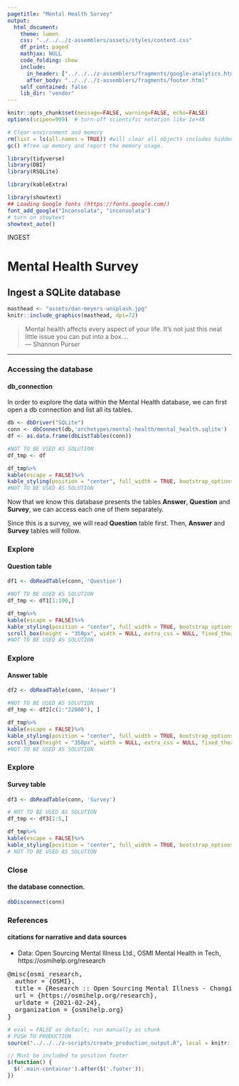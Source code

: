 ```yaml
---
pagetitle: "Mental Health Survey"
output: 
  html_document:
    theme: lumen
    css: "../../../z-assemblers/assets/styles/content.css"
    df_print: paged
    mathjax: NULL
    code_folding: show
    include:
      in_header: ["../../../z-assemblers/fragments/google-analytics.html", "../../../z-assemblers/fragments/header.html"]
      after_body: "../../../z-assemblers/fragments/footer.html"
    self_contained: false
    lib_dir: "vendor"
---
```


```r

knitr::opts_chunk$set(message=FALSE, warning=FALSE, echo=FALSE)
options(scipen=999)  # turn-off scientific notation like 1e+48

# Clear environment and memory
rm(list = ls(all.names = TRUE)) #will clear all objects includes hidden objects.
gc() #free up memory and report the memory usage.

library(tidyverse)
library(DBI)
library(RSQLite)

library(kableExtra)

library(showtext)
## Loading Google fonts (https://fonts.google.com/)
font_add_google("Inconsolata", "inconsolata")
# turn on showtext
showtext_auto()

```


<div class="activity">
INGEST  
</div>

# Mental Health Survey
## Ingest a SQLite database

```r

masthead <- "assets/dan-meyers-unsplash.jpg"
knitr::include_graphics(masthead, dpi=72)

```

> Mental health affects every aspect of your life. It's not just this neat little issue you can put into a box....\
--- Shannon Purser\

***


### Accessing the database
#### db_connection

In order to explore the data within the Mental Health database, we can first open a db connection and list all its tables. 

```r

db <- dbDriver("SQLite")
conn <- dbConnect(db,'archetypes/mental-health/mental_health.sqlite')
df <- as.data.frame(dbListTables(conn))

```


```r
#NOT TO BE USED AS SOLUTION
df_tmp <- df

df_tmp%>%
kable(escape = FALSE)%>%
kable_styling(position = "center", full_width = TRUE, bootstrap_options = c("striped", "hover"))
#NOT TO BE USED AS SOLUTION 

```

Now that we know this database presents the tables __Answer__, __Question__ and __Survey__, we can access each one of them separately.

Since this is a survey, we will read __Question__ table first. Then, __Answer__ and __Survey__ tables will follow.

### Explore
#### Question table

```r

df1 <- dbReadTable(conn, 'Question')

```

```r

#NOT TO BE USED AS SOLUTION
df_tmp <- df1[1:100,]

df_tmp%>%
kable(escape = FALSE)%>%
kable_styling(position = "center", full_width = TRUE, bootstrap_options = c("striped", "hover"))%>%
scroll_box(height = "350px", width = NULL, extra_css = NULL, fixed_thead = TRUE)
#NOT TO BE USED AS SOLUTION 

```


### Explore
#### Answer table


```r

df2 <- dbReadTable(conn, 'Answer')

```


```r

#NOT TO BE USED AS SOLUTION
df_tmp <- df2[c(1:"22000"), ]

df_tmp%>%
kable(escape = FALSE)%>%
kable_styling(position = "center", full_width = TRUE, bootstrap_options = c("striped", "hover"))%>%
scroll_box(height = "350px", width = NULL, extra_css = NULL, fixed_thead = TRUE)
#NOT TO BE USED AS SOLUTION 

```

### Explore
#### Survey table

```r

df3 <- dbReadTable(conn, 'Survey')

```


```r

# NOT TO BE USED AS SOLUTION
df_tmp <- df3[1:5,]

df_tmp%>%
kable(escape = FALSE)%>%
kable_styling(position = "center", full_width = TRUE, bootstrap_options = c("striped", "hover"))
# NOT TO BE USED AS SOLUTION 

```


### Close
#### the database connection.


```r

dbDisconnect(conn)

```


### References
#### citations for narrative and data sources


* Data: Open Sourcing Mental Illness Ltd., OSMI Mental Health in Tech, https://osmihelp.org/research

<pre>
@misc{osmi_research,
  author = {OSMI},
  title = {Research :: Open Sourcing Mental Illness - Changing how we talk about mental health in the tech community - Stronger Than Fear},
  url = {https://osmihelp.org/research},
  urldate = {2021-02-24},
  organization = {osmihelp.org}
}
</pre>


```r

# eval = FALSE as default; run manually as chunk
# PUSH TO PRODUCTION
source("../../../z-scripts/create_production_output.R", local = knitr::knit_global())

```


```js

// Must be included to position footer
$(function() {
  $('.main-container').after($('.footer'));
})

```

